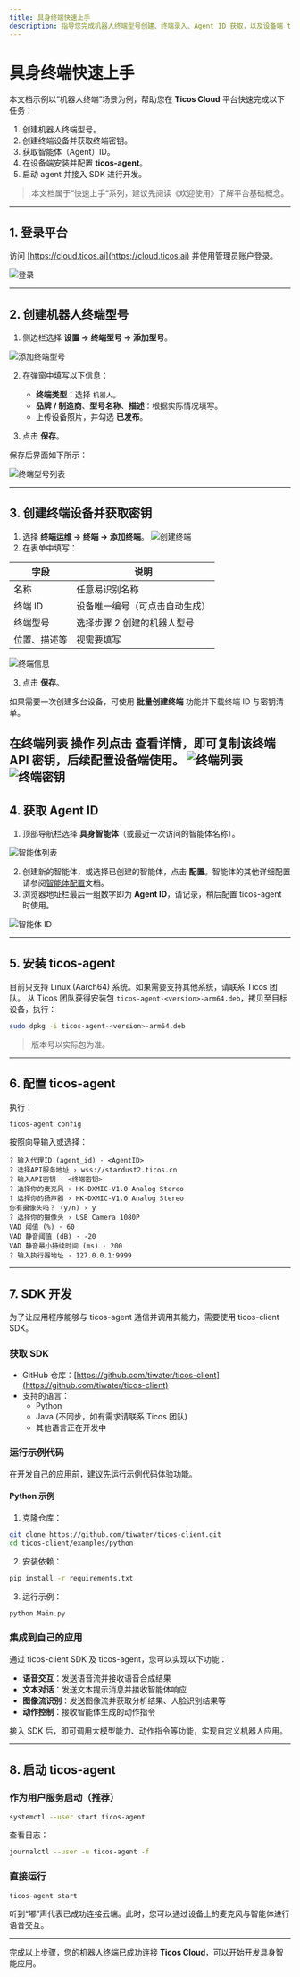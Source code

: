 ```yaml
---
title: 具身终端快速上手
description: 指导您完成机器人终端型号创建、终端录入、Agent ID 获取，以及设备端 ticos-agent 安装与配置。
---
```


# 具身终端快速上手

本文档示例以“机器人终端”场景为例，帮助您在 **Ticos Cloud** 平台快速完成以下任务：

1. 创建机器人终端型号。
2. 创建终端设备并获取终端密钥。
3. 获取智能体（Agent）ID。
4. 在设备端安装并配置 **ticos-agent**。
5. 启动 agent 并接入 SDK 进行开发。

> 本文档属于“快速上手”系列，建议先阅读《欢迎使用》了解平台基础概念。

---

## 1. 登录平台

访问 [https://cloud.ticos.ai](https://cloud.ticos.ai) 并使用管理员账户登录。

![登录](/images/quickstart-terminal/image1.png)

---

## 2. 创建机器人终端型号

1. 侧边栏选择 **设置 → 终端型号 → 添加型号**。

![添加终端型号](/images/quickstart-terminal/image2.png)

2. 在弹窗中填写以下信息：
   - **终端类型**：选择 `机器人`。
   - **品牌 / 制造商**、**型号名称**、**描述**：根据实际情况填写。
   - 上传设备照片，并勾选 **已发布**。

3. 点击 **保存**。

保存后界面如下所示：

![终端型号列表](/images/quickstart-terminal/image4.jpg)

---

## 3. 创建终端设备并获取密钥

1. 选择 **终端运维 → 终端 → 添加终端**。
![创建终端](/images/quickstart-terminal/image5.png)
2. 在表单中填写：

| 字段        | 说明                                       |
| ----------- | ------------------------------------------ |
| 名称        | 任意易识别名称                             |
| 终端 ID     | 设备唯一编号（可点击自动生成）             |
| 终端型号    | 选择步骤 2 创建的机器人型号               |
| 位置、描述等 | 视需要填写                                 |

![终端信息](/images/quickstart-terminal/image6.jpg)

3. 点击 **保存**。

如果需要一次创建多台设备，可使用 **批量创建终端** 功能并下载终端 ID 与密钥清单。

在终端列表 **操作** 列点击 **查看详情**，即可复制该终端 **API 密钥**，后续配置设备端使用。
![终端列表](/images/quickstart-terminal/image7.png)
![终端密钥](/images/quickstart-terminal/image8.jpg)
---

## 4. 获取 Agent ID

1. 顶部导航栏选择 **具身智能体**（或最近一次访问的智能体名称）。

![智能体列表](/images/quickstart-terminal/image9.jpg)

2. 创建新的智能体，或选择已创建的智能体，点击 **配置**。智能体的其他详细配置请参阅[智能体配置](../platform/agent-configuration/agent-configuration)文档。
3. 浏览器地址栏最后一组数字即为 **Agent ID**，请记录，稍后配置 ticos-agent 时使用。

![智能体 ID](/images/quickstart-terminal/image11.jpg)

---

## 5. 安装 ticos-agent

目前只支持 Linux (Aarch64) 系统。如果需要支持其他系统，请联系 Ticos 团队。
从 Ticos 团队获得安装包 `ticos-agent-<version>-arm64.deb`，拷贝至目标设备，执行：

```bash
sudo dpkg -i ticos-agent-<version>-arm64.deb
```

> 版本号以实际包为准。

---

## 6. 配置 ticos-agent

执行：

```bash
ticos-agent config
```

按照向导输入或选择：

```text
? 输入代理ID (agent_id) · <AgentID>
? 选择API服务地址 › wss://stardust2.ticos.cn
? 输入API密钥 · <终端密钥>
? 选择你的麦克风 › HK-DXMIC-V1.0 Analog Stereo
? 选择你的扬声器 › HK-DXMIC-V1.0 Analog Stereo
你有摄像头吗？ (y/n) › y
? 选择你的摄像头 › USB Camera 1080P
VAD 阈值 (%) · 60
VAD 静音阈值 (dB) · -20
VAD 静音最小持续时间 (ms) · 200
? 输入执行器地址 · 127.0.0.1:9999
```

---

## 7. SDK 开发

为了让应用程序能够与 ticos-agent 通信并调用其能力，需要使用 ticos-client SDK。

### 获取 SDK

- GitHub 仓库：[https://github.com/tiwater/ticos-client](https://github.com/tiwater/ticos-client)
- 支持的语言：
  - Python
  - Java (不同步，如有需求请联系 Ticos 团队)
  - 其他语言正在开发中

### 运行示例代码

在开发自己的应用前，建议先运行示例代码体验功能。

#### Python 示例

1. 克隆仓库：

```bash
git clone https://github.com/tiwater/ticos-client.git
cd ticos-client/examples/python
```

2. 安装依赖：

```bash
pip install -r requirements.txt
```

3. 运行示例：

```bash
python Main.py
```

### 集成到自己的应用

通过 ticos-client SDK 及 ticos-agent，您可以实现以下功能：

- **语音交互**：发送语音流并接收语音合成结果
- **文本对话**：发送文本提示消息并接收智能体响应
- **图像流识别**：发送图像流并获取分析结果、人脸识别结果等
- **动作控制**：接收智能体生成的动作指令

接入 SDK 后，即可调用大模型能力、动作指令等功能，实现自定义机器人应用。

---

## 8. 启动 ticos-agent

### 作为用户服务启动（推荐）

```bash
systemctl --user start ticos-agent
```

查看日志：

```bash
journalctl --user -u ticos-agent -f
```

### 直接运行

```bash
ticos-agent start
```

听到“嘟”声代表已成功连接云端。此时，您可以通过设备上的麦克风与智能体进行语音交互。

---

完成以上步骤，您的机器人终端已成功连接 **Ticos Cloud**，可以开始开发具身智能应用。
